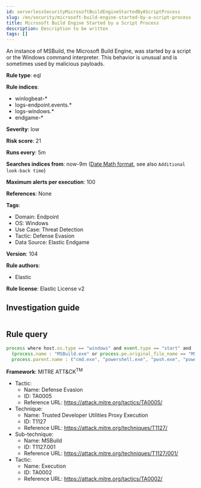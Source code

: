 ```yaml
---
id: serverlessSecurityMicrosoftBuildEngineStartedByAScriptProcess
slug: /en/security/microsoft-build-engine-started-by-a-script-process
title: Microsoft Build Engine Started by a Script Process
description: Description to be written
tags: []
---
```


<div id="microsoft-build-engine-started-by-a-script-process"></div>

An instance of MSBuild, the Microsoft Build Engine, was started by a script or the Windows command interpreter. This behavior is unusual and is sometimes used by malicious payloads.

**Rule type**: eql

**Rule indices**: 

* winlogbeat-*
* logs-endpoint.events.*
* logs-windows.*
* endgame-*

**Severity**: low

**Risk score**: 21

**Runs every**: 5m

**Searches indices from**: now-9m ([Date Math format](((ref))/common-options.html#date-math), see also <DocLink id="serverlessSecurityRulesUiCreate" section="set-the-rules-schedule">`Additional look-back time`</DocLink>)

**Maximum alerts per execution**: 100

**References**: None

**Tags**: 

* Domain: Endpoint
* OS: Windows
* Use Case: Threat Detection
* Tactic: Defense Evasion
* Data Source: Elastic Endgame

**Version**: 104

**Rule authors**: 

* Elastic

**Rule license**: Elastic License v2

## Investigation guide

```markdown

```

## Rule query

```js
process where host.os.type == "windows" and event.type == "start" and
  (process.name : "MSBuild.exe" or process.pe.original_file_name == "MSBuild.exe") and
  process.parent.name : ("cmd.exe", "powershell.exe", "pwsh.exe", "powershell_ise.exe", "cscript.exe", "wscript.exe", "mshta.exe")

```

**Framework**: MITRE ATT&CK<sup>TM</sup>

* Tactic:
    * Name: Defense Evasion
    * ID: TA0005
    * Reference URL: https://attack.mitre.org/tactics/TA0005/
* Technique:
    * Name: Trusted Developer Utilities Proxy Execution
    * ID: T1127
    * Reference URL: https://attack.mitre.org/techniques/T1127/
* Sub-technique:
    * Name: MSBuild
    * ID: T1127.001
    * Reference URL: https://attack.mitre.org/techniques/T1127/001/
* Tactic:
    * Name: Execution
    * ID: TA0002
    * Reference URL: https://attack.mitre.org/tactics/TA0002/

